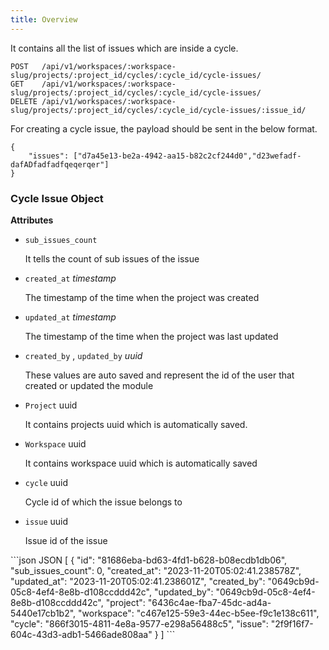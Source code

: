 ```yaml
---
title: Overview
---
```


It contains all the list of issues which are inside a cycle.

```http
POST   /api/v1/workspaces/:workspace-slug/projects/:project_id/cycles/:cycle_id/cycle-issues/
GET    /api/v1/workspaces/:workspace-slug/projects/:project_id/cycles/:cycle_id/cycle-issues/
DELETE /api/v1/workspaces/:workspace-slug/projects/:project_id/cycles/:cycle_id/cycle-issues/:issue_id/
```

For creating a cycle issue, the payload should be sent in the below format.

```
{
	"issues": ["d7a45e13-be2a-4942-aa15-b82c2cf244d0","d23wefadf-dafADfadfadfqeqerqer"]
}
```

### Cycle Issue Object

**Attributes**

- `sub_issues_count`

  It tells the count of sub issues of the issue

- `created_at` _timestamp_

  The timestamp of the time when the project was created

- `updated_at` _timestamp_

  The timestamp of the time when the project was last updated

- `created_by` , `updated_by` _uuid_

  These values are auto saved and represent the id of the user that created or updated the module

- `Project` uuid

  It contains projects uuid which is automatically saved.

- `Workspace` uuid

  It contains workspace uuid which is automatically saved

- `cycle` uuid

  Cycle id of which the issue belongs to

- `issue` uuid

  Issue id of the issue

<ResponseExample>
```json JSON
[
  {
		"id": "81686eba-bd63-4fd1-b628-b08ecdb1db06",
		"sub_issues_count": 0,
		"created_at": "2023-11-20T05:02:41.238578Z",
		"updated_at": "2023-11-20T05:02:41.238601Z",
		"created_by": "0649cb9d-05c8-4ef4-8e8b-d108ccddd42c",
		"updated_by": "0649cb9d-05c8-4ef4-8e8b-d108ccddd42c",
		"project": "6436c4ae-fba7-45dc-ad4a-5440e17cb1b2",
		"workspace": "c467e125-59e3-44ec-b5ee-f9c1e138c611",
		"cycle": "866f3015-4811-4e8a-9577-e298a56488c5",
		"issue": "2f9f16f7-604c-43d3-adb1-5466ade808aa"
	}
]
```
</ResponseExample>

